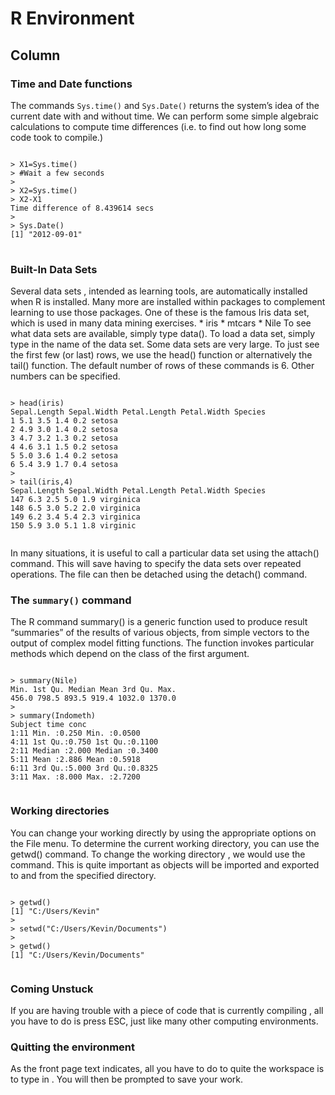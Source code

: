 R Environment {data-navmenu="R Environment"}
=======================================

Column {.tabset}
---------------------------------------

### Time and Date functions

The commands ``Sys.time()`` and ``Sys.Date()`` returns the system's idea of the current date with and without time.
We can perform some simple algebraic calculations to compute time differences (i.e. to find out how long some code took to compile.)

<pre>
<code>
> X1=Sys.time()
> #Wait a few seconds
>
> X2=Sys.time()
> X2-X1
Time difference of 8.439614 secs
>
> Sys.Date() 
[1] "2012-09-01"
</code>
</pre>

###  Built-In Data Sets
Several data sets , intended as learning tools, are automatically installed when R is installed.
Many more are installed within packages to complement learning to use those packages. One
of these is the famous Iris data set, which is used in many data mining exercises.
*  iris
*  mtcars
*  Nile
To see what data sets are available, simply type data(). To load a data set, simply type in the
name of the data set. Some data sets are very large. To just see the first few (or last) rows, we
use the head() function or alternatively the tail() function. The default number of rows of
these commands is 6. Other numbers can be specified.
<pre><code>
> head(iris)
Sepal.Length Sepal.Width Petal.Length Petal.Width Species
1 5.1 3.5 1.4 0.2 setosa
2 4.9 3.0 1.4 0.2 setosa
3 4.7 3.2 1.3 0.2 setosa
4 4.6 3.1 1.5 0.2 setosa
5 5.0 3.6 1.4 0.2 setosa
6 5.4 3.9 1.7 0.4 setosa
>
> tail(iris,4)
Sepal.Length Sepal.Width Petal.Length Petal.Width Species
147 6.3 2.5 5.0 1.9 virginica
148 6.5 3.0 5.2 2.0 virginica
149 6.2 3.4 5.4 2.3 virginica
150 5.9 3.0 5.1 1.8 virginic

</code></pre>

In many situations, it is useful to call a particular data set using the attach() command. This
will save having to specify the data sets over repeated operations. The file can then be detached
using the detach() command.

### The ``summary()`` command
The R command summary() is a generic function used to produce result "summaries" of the
results of various objects, from simple vectors to the output of complex model fitting functions.
The function invokes particular methods which depend on the class of the first argument.

<pre><code>
> summary(Nile)
Min. 1st Qu. Median Mean 3rd Qu. Max.
456.0 798.5 893.5 919.4 1032.0 1370.0
>
> summary(Indometh)
Subject time conc
1:11 Min. :0.250 Min. :0.0500
4:11 1st Qu.:0.750 1st Qu.:0.1100
2:11 Median :2.000 Median :0.3400
5:11 Mean :2.886 Mean :0.5918
6:11 3rd Qu.:5.000 3rd Qu.:0.8325
3:11 Max. :8.000 Max. :2.7200

</code></pre> 

### Working directories
You can change your working directly by using the appropriate options on the File menu. To
determine the current working directory, you can use the getwd() command. To change the
working directory , we would use the \texttt{setwd()} command. This is quite important as objects
will be imported and exported to and from the specified directory.
<pre><code>
> getwd()
[1] "C:/Users/Kevin"
>
> setwd("C:/Users/Kevin/Documents")
>
> getwd()
[1] "C:/Users/Kevin/Documents"

</code></pre>

### Coming Unstuck
If you are having trouble with a piece of code that is currently compiling , all you have to do
is press ESC, just like many other computing environments.

###  Quitting the \texttt{R} environment
As the front page text indicates, all you have to do to quite the workspace is to type in \texttt{q()}.
You will then be prompted to save your work.



